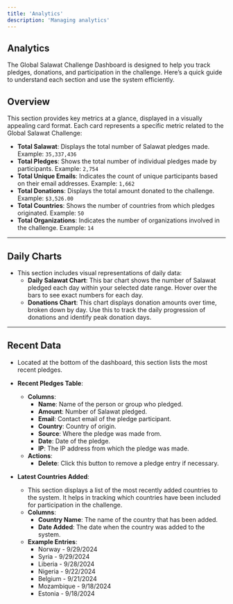 ```yaml
---
title: 'Analytics'
description: 'Managing analytics'
---
```


## Analytics

The Global Salawat Challenge Dashboard is designed to help you track pledges, donations, and participation in the challenge. Here’s a quick guide to understand each section and use the system efficiently.

## Overview

This section provides key metrics at a glance, displayed in a visually appealing card format. Each card represents a specific metric related to the Global Salawat Challenge:

- **Total Salawat**: Displays the total number of Salawat pledges made. Example: `35,337,436`
- **Total Pledges**: Shows the total number of individual pledges made by participants. Example: `2,754`
- **Total Unique Emails**: Indicates the count of unique participants based on their email addresses. Example: `1,662`
- **Total Donations**: Displays the total amount donated to the challenge. Example: `$3,526.00`
- **Total Countries**: Shows the number of countries from which pledges originated. Example: `50`
- **Total Organizations**: Indicates the number of organizations involved in the challenge. Example: `14`

---

## Daily Charts

- This section includes visual representations of daily data:
    - **Daily Salawat Chart**: This bar chart shows the number of Salawat pledged each day within your selected date range. Hover over the bars to see exact numbers for each day.
    - **Donations Chart**: This chart displays donation amounts over time, broken down by day. Use this to track the daily progression of donations and identify peak donation days.

---

## Recent Data

- Located at the bottom of the dashboard, this section lists the most recent pledges.
- **Recent Pledges Table**:
    - **Columns**:
        - **Name**: Name of the person or group who pledged.
        - **Amount**: Number of Salawat pledged.
        - **Email**: Contact email of the pledge participant.
        - **Country**: Country of origin.
        - **Source**: Where the pledge was made from.
        - **Date**: Date of the pledge.
        - **IP**: The IP address from which the pledge was made.
    - **Actions**:
        - **Delete**: Click this button to remove a pledge entry if necessary.

- **Latest Countries Added**:
    - This section displays a list of the most recently added countries to the system. It helps in tracking which countries have been included for participation in the challenge.
    - **Columns**:
        - **Country Name**: The name of the country that has been added.
        - **Date Added**: The date when the country was added to the system.
    - **Example Entries**:
        - Norway - 9/29/2024
        - Syria - 9/29/2024
        - Liberia - 9/28/2024
        - Nigeria - 9/22/2024
        - Belgium - 9/21/2024
        - Mozambique - 9/18/2024
        - Estonia - 9/18/2024